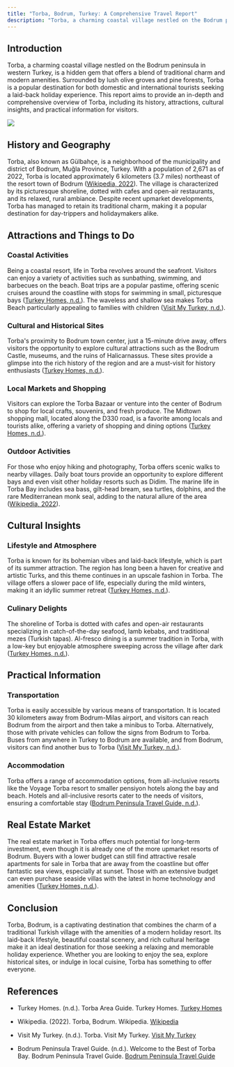 ```yaml
---
title: "Torba, Bodrum, Turkey: A Comprehensive Travel Report"
description: "Torba, a charming coastal village nestled on the Bodrum peninsula in western Turkey, is a hidden gem that offers a blend of traditional charm and modern amenities. "
---
```


## Introduction

Torba, a charming coastal village nestled on the Bodrum peninsula in western Turkey, is a hidden gem that offers a blend of traditional charm and modern amenities. Surrounded by lush olive groves and pine forests, Torba is a popular destination for both domestic and international tourists seeking a laid-back holiday experience. This report aims to provide an in-depth and comprehensive overview of Torba, including its history, attractions, cultural insights, and practical information for visitors.

![](/76d9e126-b2b8-472d-8e24-0e7f1c47ee66.png)

## History and Geography

Torba, also known as Gülbahçe, is a neighborhood of the municipality and district of Bodrum, Muğla Province, Turkey. With a population of 2,671 as of 2022, Torba is located approximately 6 kilometers (3.7 miles) northeast of the resort town of Bodrum ([Wikipedia, 2022](https://en.wikipedia.org/wiki/Torba,_Bodrum)). The village is characterized by its picturesque shoreline, dotted with cafes and open-air restaurants, and its relaxed, rural ambiance. Despite recent upmarket developments, Torba has managed to retain its traditional charm, making it a popular destination for day-trippers and holidaymakers alike.

## Attractions and Things to Do

### Coastal Activities

Being a coastal resort, life in Torba revolves around the seafront. Visitors can enjoy a variety of activities such as sunbathing, swimming, and barbecues on the beach. Boat trips are a popular pastime, offering scenic cruises around the coastline with stops for swimming in small, picturesque bays ([Turkey Homes, n.d.](https://www.turkeyhomes.com/turkey-info/torba-area-guide)). The waveless and shallow sea makes Torba Beach particularly appealing to families with children ([Visit My Turkey, n.d.](https://visitmyturkey.com/en/torba/)).

### Cultural and Historical Sites

Torba's proximity to Bodrum town center, just a 15-minute drive away, offers visitors the opportunity to explore cultural attractions such as the Bodrum Castle, museums, and the ruins of Halicarnassus. These sites provide a glimpse into the rich history of the region and are a must-visit for history enthusiasts ([Turkey Homes, n.d.](https://www.turkeyhomes.com/turkey-info/torba-area-guide)).

### Local Markets and Shopping

Visitors can explore the Torba Bazaar or venture into the center of Bodrum to shop for local crafts, souvenirs, and fresh produce. The Midtown shopping mall, located along the D330 road, is a favorite among locals and tourists alike, offering a variety of shopping and dining options ([Turkey Homes, n.d.](https://www.turkeyhomes.com/turkey-info/torba-area-guide)).

### Outdoor Activities

For those who enjoy hiking and photography, Torba offers scenic walks to nearby villages. Daily boat tours provide an opportunity to explore different bays and even visit other holiday resorts such as Didim. The marine life in Torba Bay includes sea bass, gilt-head bream, sea turtles, dolphins, and the rare Mediterranean monk seal, adding to the natural allure of the area ([Wikipedia, 2022](https://en.wikipedia.org/wiki/Torba,_Bodrum)).

## Cultural Insights

### Lifestyle and Atmosphere

Torba is known for its bohemian vibes and laid-back lifestyle, which is part of its summer attraction. The region has long been a haven for creative and artistic Turks, and this theme continues in an upscale fashion in Torba. The village offers a slower pace of life, especially during the mild winters, making it an idyllic summer retreat ([Turkey Homes, n.d.](https://www.turkeyhomes.com/turkey-info/torba-area-guide)).

### Culinary Delights

The shoreline of Torba is dotted with cafes and open-air restaurants specializing in catch-of-the-day seafood, lamb kebabs, and traditional mezes (Turkish tapas). Al-fresco dining is a summer tradition in Torba, with a low-key but enjoyable atmosphere sweeping across the village after dark ([Turkey Homes, n.d.](https://www.turkeyhomes.com/turkey-info/torba-area-guide)).

## Practical Information

### Transportation

Torba is easily accessible by various means of transportation. It is located 30 kilometers away from Bodrum-Milas airport, and visitors can reach Bodrum from the airport and then take a minibus to Torba. Alternatively, those with private vehicles can follow the signs from Bodrum to Torba. Buses from anywhere in Turkey to Bodrum are available, and from Bodrum, visitors can find another bus to Torba ([Visit My Turkey, n.d.](https://visitmyturkey.com/en/torba/)).

### Accommodation

Torba offers a range of accommodation options, from all-inclusive resorts like the Voyage Torba resort to smaller pensiyon hotels along the bay and beach. Hotels and all-inclusive resorts cater to the needs of visitors, ensuring a comfortable stay ([Bodrum Peninsula Travel Guide, n.d.](https://www.bodrumpeninsulatravelguide.co.uk/welcome-to-torba-beach/)).

## Real Estate Market

The real estate market in Torba offers much potential for long-term investment, even though it is already one of the more upmarket resorts of Bodrum. Buyers with a lower budget can still find attractive resale apartments for sale in Torba that are away from the coastline but offer fantastic sea views, especially at sunset. Those with an extensive budget can even purchase seaside villas with the latest in home technology and amenities ([Turkey Homes, n.d.](https://www.turkeyhomes.com/turkey-info/torba-area-guide)).

## Conclusion

Torba, Bodrum, is a captivating destination that combines the charm of a traditional Turkish village with the amenities of a modern holiday resort. Its laid-back lifestyle, beautiful coastal scenery, and rich cultural heritage make it an ideal destination for those seeking a relaxing and memorable holiday experience. Whether you are looking to enjoy the sea, explore historical sites, or indulge in local cuisine, Torba has something to offer everyone.

## References

* Turkey Homes. (n.d.). Torba Area Guide. Turkey Homes. [Turkey Homes](https://www.turkeyhomes.com/turkey-info/torba-area-guide)

* Wikipedia. (2022). Torba, Bodrum. Wikipedia. [Wikipedia](https://en.wikipedia.org/wiki/Torba,_Bodrum)

* Visit My Turkey. (n.d.). Torba. Visit My Turkey. [Visit My Turkey](https://visitmyturkey.com/en/torba/)

* Bodrum Peninsula Travel Guide. (n.d.). Welcome to the Best of Torba Bay. Bodrum Peninsula Travel Guide. [Bodrum Peninsula Travel Guide](https://www.bodrumpeninsulatravelguide.co.uk/welcome-to-torba-beach/)